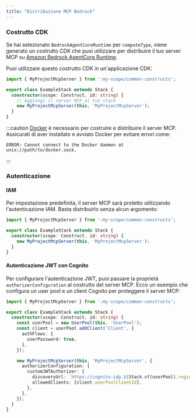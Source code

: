 ```yaml
---
title: "Distribuzione MCP Bedrock"
---
```




### Costrutto CDK

Se hai selezionato `BedrockAgentCoreRuntime` per `computeType`, viene generato un costrutto CDK che puoi utilizzare per distribuire il tuo server MCP su [Amazon Bedrock AgentCore Runtime](https://docs.aws.amazon.com/bedrock-agentcore/latest/devguide/agents-tools-runtime.html).

Puoi utilizzare questo costrutto CDK in un'applicazione CDK:

```ts {6}
import { MyProjectMcpServer } from ':my-scope/common-constructs';

export class ExampleStack extends Stack {
  constructor(scope: Construct, id: string) {
    // Aggiungi il server MCP al tuo stack
    new MyProjectMcpServer(this, 'MyProjectMcpServer');
  }
}
```

:::caution
[Docker](https://www.docker.com/) è necessario per costruire e distribuire il server MCP. Assicurati di aver installato e avviato Docker per evitare errori come:

```
ERROR: Cannot connect to the Docker daemon at unix://path/to/docker.sock.
```
:::

### Autenticazione

#### IAM

Per impostazione predefinita, il server MCP sarà protetto utilizzando l'autenticazione IAM. Basta distribuirlo senza alcun argomento:

```ts {5}
import { MyProjectMcpServer } from ':my-scope/common-constructs';

export class ExampleStack extends Stack {
  constructor(scope: Construct, id: string) {
    new MyProjectMcpServer(this, 'MyProjectMcpServer');
  }
}
```

#### Autenticazione JWT con Cognito

Per configurare l'autenticazione JWT, puoi passare la proprietà `authorizerConfiguration` al costrutto del server MCP. Ecco un esempio che configura un user pool e un client Cognito per proteggere il server MCP:

```ts {14-17}
import { MyProjectMcpServer } from ':my-scope/common-constructs';

export class ExampleStack extends Stack {
  constructor(scope: Construct, id: string) {
    const userPool = new UserPool(this, 'UserPool');
    const client = userPool.addClient('Client', {
      authFlows: {
        userPassword: true,
      },
    });

    new MyProjectMcpServer(this, 'MyProjectMcpServer', {
      authorizerConfiguration: {
        customJWTAuthorizer: {
          discoveryUrl: `https://cognito-idp.${Stack.of(userPool).region}.amazonaws.com/${userPool.userPoolId}/.well-known/openid-configuration`,
          allowedClients: [client.userPoolClientId],
        },
      },
    });
  }
}
```